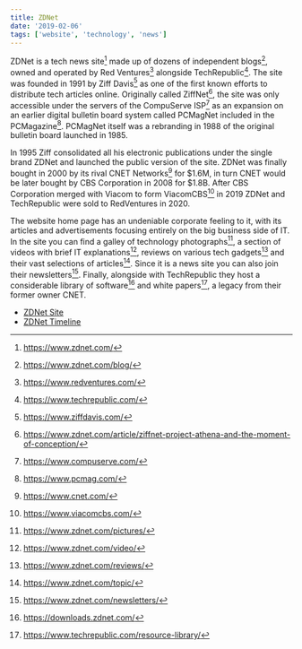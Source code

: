 ```yaml
---
title: ZDNet
date: '2019-02-06'
tags: ['website', 'technology', 'news']
---
```


ZDNet is a tech news site[^1] made up of dozens of independent blogs[^2], owned and operated by Red Ventures[^3] alongside TechRepublic[^4]. The site was founded in 1991 by Ziff Davis[^5] as one of the first known efforts to distribute tech articles online. Originally called ZiffNet[^6], the site was only accessible under the servers of the CompuServe ISP[^7] as an expansion on an earlier digital bulletin board system called PCMagNet included in the PCMagazine[^8]. PCMagNet itself was a rebranding in 1988 of the original bulletin board launched in 1985.

In 1995 Ziff consolidated all his electronic publications under the single brand ZDNet and launched the public version of the site. ZDNet was finally bought in 2000 by its rival CNET Networks[^9] for $1.6M, in turn CNET would be later bought by CBS Corporation in 2008 for $1.8B. After CBS Corporation merged with Viacom to form ViacomCBS[^10] in 2019 ZDNet and TechRepublic were sold to RedVentures in 2020.

The website home page has an undeniable corporate feeling to it, with its articles and advertisements focusing entirely on the big business side of IT. In the site you can find a galley of technology photographs[^11], a section of videos with brief IT explanations[^12], reviews on various tech gadgets[^13] and their vast selections of articles[^14]. Since it is a news site you can also join their newsletters[^15]. Finally, alongside with TechRepublic they host a considerable library of software[^16] and white papers[^17], a legacy from their former owner CNET.

* [ZDNet Site](http://www.zdnet.com)
* [ZDNet Timeline](https://www.zdnet.com/article/zdnet-a-timeline-from-1991-to-now/)

[^1]: https://www.zdnet.com/
[^2]: https://www.zdnet.com/blog/
[^3]: https://www.redventures.com/
[^4]: https://www.techrepublic.com/
[^5]: https://www.ziffdavis.com/
[^6]: https://www.zdnet.com/article/ziffnet-project-athena-and-the-moment-of-conception/
[^7]: https://www.compuserve.com/
[^8]: https://www.pcmag.com/
[^9]: https://www.cnet.com/
[^10]: https://www.viacomcbs.com/
[^11]: https://www.zdnet.com/pictures/
[^12]: https://www.zdnet.com/video/
[^13]: https://www.zdnet.com/reviews/
[^14]: https://www.zdnet.com/topic/
[^15]: https://www.zdnet.com/newsletters/
[^16]: https://downloads.zdnet.com/
[^17]: https://www.techrepublic.com/resource-library/












